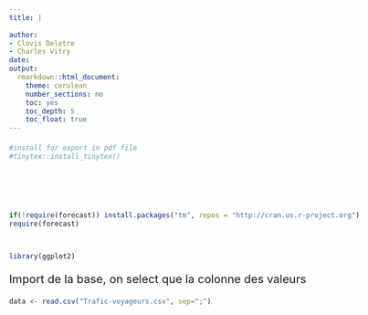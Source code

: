 ---
title: |
  
author: 
- Clovis Deletre
- Charles Vitry
date:
output:
  rmarkdown::html_document:
    theme: cerulean
    number_sections: no
    toc: yes
    toc_depth: 5
    toc_float: true
---
<style type="text/css">

body{ /* Normal  */
      font-size: 20px;
  }
td {  /* Table  */
  font-size: 8px;
}
h1.title {
  font-size: 55px;
  color: DarkBlue;
}
h1 { /* Header 1 */
  font-size: 38px;
  color: DarkBlue;
}
h2 { /* Header 2 */
    font-size: 28px;
  color: DarkBlue;
}
h3 { /* Header 3 */
  font-size: 35px;
  font-family: "Times New Roman", Times, serif;
  color: DarkBlue;
}
code.r{ /* Code block */
    font-size: 12px;
}
pre { /* Code block - determines code spacing between lines */
    font-size: 14px;
}
</style>

```{r setup, include=FALSE}


#install for export in pdf file
#tinytex::install_tinytex()
```
<br> </br>

```{r include=FALSE}
if(!require(forecast)) install.packages("tm", repos = "http://cran.us.r-project.org")
require(forecast)



library(ggplot2)

```



Import de la base, on select que la colonne des valeurs
```{r}
data <- read.csv("Trafic-voyageurs.csv", sep=";")

```


```{r}

```

```{r}


```

```{r}


```

```{r}


```

```{r}


```

```{r}


```

```{r}


```



